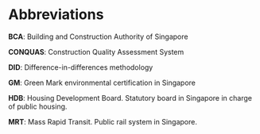 
\pdfbookmark[section]{Abbreviations}{abbr}

# Abbreviations {#abbr .unnumbered}

**BCA**: Building and Construction Authority of Singapore

**CONQUAS**: Construction Quality Assessment System

**DID**: Difference-in-differences methodology

**GM**: Green Mark environmental certification in Singapore

**HDB**: Housing Development Board. Statutory board in Singapore in charge of public housing.

**MRT**: Mass Rapid Transit. Public rail system in Singapore.

\newpage